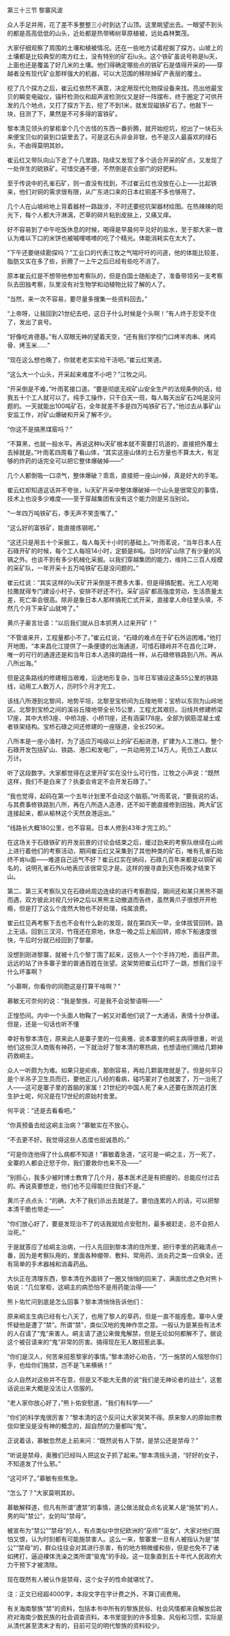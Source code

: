 

第三十三节 黎寨风波

众人手足并用，花了差不多整整三小时到达了山顶。这里眺望出去。一眼望不到头的都是高高低低的山头，近处都是热带稀树草原植被，远处森林繁茂。

大家仔细观察了周围的土壤和植被情况。还在一些地方试着挖掘了探方。山坡上的土壤都是比较典型的南方红土，没有特别的矿石lu头。这个铁矿虽说号称是lu天，上面也还是覆盖了好几米的土壤。他们得确定哪些点的铁矿石是值得开采的――穿越者没有现代矿业那样强大的机器，可以大范围的移除掉矿产表层的覆土。

挖了几个探方之后，崔云红依然不满意，决定用现代化物探设备来找。亮出他最宝贝的瞬变电磁仪，锚杆检测仪和超声波检测仪又是好一阵摆布，终于圈定了可供开发的几个地点，又打了探方下去，挖了不到1米，就发现磁铁矿石了。他敲下一块，目测了下，果然是不可多得的富铁矿。

黎本清见领头的掌柜拿个几个古怪的东西一番折腾，就开始挖坑，挖出了一块石头来便宝贝似的装到口袋里去了。可是这石头非金非银，也不是汉人最喜欢的绿石头，不由得莫明其妙。

崔云红又带队向山下走了十几里路，陆续又发现了多个适合开采的矿点，又发现了一处伴生的硫铁矿。可惜交通不便，不然倒是农业部门的好肥料。

至于传说中的孔雀石矿，则一直没有找到，不过崔云红也没放在心上――比起铁来，他们对铜的需求很有限，从广东进口来的日本红铜差不多也够用了。

几个人在山坡岭地上背着器材一路跋涉，不时还要挖坑架器材绘图。在热辣辣的阳光下，每个人都大汗淋漓，芒草的碎片粘到皮肤上，又痛又痒。

好不容易到了中午吃饭休息的时候，喝得是早晨何平兑好的盐水，至于那大家一致认为难以下口的米饼也被嘁哩喀喳的吃了个精光。体能消耗实在太大了。

“下午还要继续勘探吗？”工业口的代表江牧之气喘吁吁的问道，他的体能比较差，脂肪又实在多了些，折腾了一上午之后已经有些吃不消了。

原本崔云红是不想带他参加考察队的，但是白国士随船走了，准备带领另一支考察队去田独考察，队里没有对生物学和动植物比较了解的人了。

“当然，来一次不容易，要尽量多搜集一些资料回去。”

“上帝呀，让我回到21世纪去吧，这日子什么时候是个头啊！”有人终于忍受不住了，发出了哀号。

“好像吃肯德基。”有人双眼无神的望着天空，“还有我们学校门口烤羊肉串、烤鸡骨、烤玉米……”

“现在这么想也晚了，你就老老实实给干活吧。”崔云红笑道。

“这么大一个山头，开采起来难度不小吧？”江牧之问。

“开采倒是不难，”叶雨茗接口道。“要是彻底无视矿山安全生产的法规条例的话，给我五十个工人就可以了。纯手工操作，只干白天一班，每人每天出矿石2吨是没问题的。一天就能出100吨矿石，全年就差不多是四万吨铁矿石了。”他过去从事矿山安监工作，对矿山爆破和开采了解不少。

“你这不是搞黑煤窑吗？”

“不算黑，也就一般水平。再说这种lu天矿根本就不需要打坑道的，直接把外覆土去掉就是。”叶雨茗四周看了看山体，“其实这座山体的土石方量也不算太大，有足够的炸药的话完全可以把它整体爆破掉――”

几个人都倒吸一口凉气，整体爆破？乖乖，直接把一座山in掉，真是好大的手笔。

崔云红却知道这话并不夸张，lu天矿开采中整体爆破掉一个山头是很常见的事情，技术上也没多少难度――至于穿越集团有没有这个能力则是另当别论。

“一年四万吨铁矿石，季无声不笑歪嘴了。”

“这么好的富铁矿，能直接炼钢呢。”

“这还只是用五十个采掘工，每人每天十小时的基础上。”叶雨茗说，“当年日本人在石碌开矿的时候，每个工人每班14小时，定额是8吨。当时的矿山除了有少量的风镐之外。也谈不到有多少机械化采掘。以我们穿越集团的能力，维持二三百人规模的采矿队，一年开采十五万吨铁矿石是没问题的。”

崔云红说：“其实这样的lu天矿开采倒是不费多大事，但是得搞配套。光工人吃喝拉撒就得专门建设小村子，安排不好还不行。采矿运矿都高强度劳动，生活质量太差，死亡率会很高。除非是象日本人那样搞死亡式开采，直接拿人命往里头填，不然几个月下来矿山就垮了。”

黄爪子豪言壮语：“以后我们就从日本抓男人过来开矿！”

“不管谁来开，工程量都小不了。”崔云红说，“石碌的难点在于矿石外运困难。”他打开地图，“本来昌化江提供了一条便捷的出海通道，可惜石碌岭并不在昌化江畔，唯一的可行的通道还是和当年日本人选择的路线一样，从石碌修铁路到八所。再从八所出海。”

但是这条路线的修建相当艰难，沿途地形复杂，当年日军铺设这条55公里的铁路线，动用工人数万人，历时5个月才完工，

该线八所港到北黎间，地势平坦，北黎至宝桥间为丘陵地带；宝桥以东则为山岭地区。北黎到宝桥之间的溪谷丘陵地带全长15公里，工程尤其艰巨。沿线共修建桥梁17座，其中大桥3座、中桥3座、小桥11座，还有涵渠178座。全部为钢筋混凝土或者铁架结构。宝桥石碌之间还修建的一座隧道，全长250米。

八所本是一座小渔村，为了适应万吨级以上的矿石船进港，扩建为人工港口。整个石碌开发包括矿山、铁路、港口和发电厂，一共动用劳工14万人。死伤工人数以万计。

听了这段数字。大家都觉得在这里开矿实在没什么可行性，江牧之小声说：“既然这样，我们不是白来了？执委会肯定不会开发石碌了。”

“我也觉得，起码在第一个五年计划里不会动这个脑筋。”叶雨茗说，“要我说的话，与其费事修铁路到八所，再在八所造人造港，还不如干脆直接修到田独，两大矿区连接起来，都从榆林这个天然良港运出。”

“线路长大概180公里，也不容易。日本人修到43年才完工的。”

在这场关于石碌铁矿的开发前景的讨论会结束之后，缓过劲来的考察队继续在山岭上进行着他们的考察活动，期间崔云红又采集到了其他种类的矿石，唯有孔雀石始终不肯lu面――难道自己运气不好？崔云红实在纳闷，石碌几百年来都是以铜矿闻名的，说明孔雀石外lu地表应该很常见才是。这样的搜寻直到天色将晚才结束下山。

第二、第三天考察队又在石碌岭周边连续的进行考察勘探，期间还和某只黑熊不期而遇，双方彼此对视几分钟之后以黑熊主动撤退而告终，虽然黄爪子很想开开枪瘾，但是打了这么个庞然大物也不好处理，纯属浪费。

崔云红见再考察下去也不会有什么新的发现，就在第四天一早，全体拔营回转。路上无话。回到三汊河，竹筏还在原地，休息一晚之后上船回转，顺水下船速度很快，午后时分就已经回到了黎寨。

没想到刚进黎寨，就被十几个黎丁围了起来，这些人一个个手持刀枪，面目严肃。远远的站了许多寨子里的普通百姓在张望。这架势把崔云红吓了一跳，想我们没干什么坏事啊？

“小慕啊，你看你的同胞这是打算干啥啊？”

慕敏无可奈何的说：“我是黎族，可是我不会说黎语啊――”

正惶恐间。内中一个头面人物鞠了一躬又对着他们说了一大通话，表情十分恭谨。但是，还是一句话也听不懂

幸好有黎本清在，原来此人是寨子里的一位奥雅，说本寨里的峒主病得很重，听说他们这些汉人商贩有神药，一下就治好了黎本清的寒热病，也想请他们赐给几颗神药救峒主。

众人一听颇为为难。如果只是疟疾，那倒容易，再给几颗氯喹就是了。但是何平只是个半吊子卫生员而已，要他正儿八经的看病，碰巧蒙对了也就罢了，万一治死了人――这可是寨子里的首脑的家属！21世纪的中国人死了亲人还要在医院追打医生护士呢，何况是在17世纪的原始村舍里。

何平说：“还是去看看吧。”

“你真预备去给这峒主治病？”慕敏实在不放心。

“不去更不好。我觉得这些人态度也挺诚恳的。”

“可是你连他得了什么病都不知道！”慕敏着急道，“这可是一峒之主，万一死了，全寨的人都会迁怒于你，我们要救你也来不及――”

“别担心，我多少被时博士教育了几个月，基本医术还是有把握的，总能应付过去的。再说真要想走，他们也不见得能拦住我们不是。”

黄爪子点点头：“的确，大不了我们杀出去就是了。要怕连累的人的话，可以把黎本清干脆也带走――”

“你们放心好了，要是发现治不了的话我就给点安慰剂，最多被赶走，总不会把人治死。”

于是就答应了给峒主治病，一行人先回到黎本清的住所里，把行李里的药箱清点一番，因为是考察队用的，里面各种绷带、敷料、常用药、消炎药之类一应俱全。还有简单的手术器械和消毒药品。

大伙正在清理东西，黎本清在外面转了一圈又悄悄的回来了，满面忧虑之色对熊卜佑说：“几位掌柜，这峒主的病恐怕不是用药能治得――”

熊卜佑忙问到底是怎么回事？黎本清悄悄告诉他们：

原来峒主生病已经有七八天了，也用了黎人的草药，但是一直不能痊愈。寨中人便怀疑他是遭了“禁”。所谓“禁”，类似汉地的鬼神作祟之意。一般认为是某些有法术的人召请了“鬼”来害人。峒主请了道公来做鬼解禁，但是无论如何都解不了。据说这个被召请来的“鬼”非常的厉害。搞得现在无人敢招惹此事。

“你们是汉人，何苦来招惹黎家的事情。”黎本清好心劝告，“万一施禁的人恼怒你们手，也给你们施禁，岂不是飞来横祸！”

众人自然对这些并不在意，但是又不能大无畏的说“我们是无神论者的战士”，这套话说出来大概是没法让人信服的。

“老人家你放心好了，”熊卜佑安慰道，“我们有科学――”

“你们的科学鬼很厉害？”黎本清的这个反问让大家哭笑不得。原来黎人的原始宗教信仰里没是没有神的概念的，超自然的力量都叫“鬼”。

正说着话，慕敏忽然走上前来问：“既然说有人下禁，是禁公还是禁母？”

“听说是禁母，奥雅们已经叫人把这女子抓了起来。”黎本清摇头道，“好好的女子，不知道发了什么邪。”

“这可坏了。”慕敏有些焦急。

“怎么了？”大家莫明其妙。

慕敏解释道，但凡有所谓“遭禁”的事情，道公做法就会点名说某人是“施禁”的人，男的叫“禁公”，女的叫“禁母”。

被宣布为“禁公”“禁母”的人，有点类似中世纪欧洲的“巫师”“巫女”，大家对他们既怕又恨，认为时刻都有可能施禁害人。这么一来，黎寨里一旦有人被指认为是“禁公”“禁母”的，群众往往会对其进行杀害，有的地方稍微缓和些，但是也免不了诸如拷打，逼迫裸体洗澡之类所谓“驱鬼”的手段。这一现象直到五十年代人民政府大力干预下才被清除。

现在既然有人被认作是禁母，这个女子的性命就堪忧了。

注：正文已经超4000字，本段文字在字计费之外，不算订阅费用。

有关海南黎族“禁”的资料，包括本书中所有的黎族民俗、社会风情都来自解放后政府对海南少数民族的社会调查资料。本书里提到的许多现象、风俗和习惯，实际是从清代甚至清末才有的，目前可见的明代黎族的资料较少。

